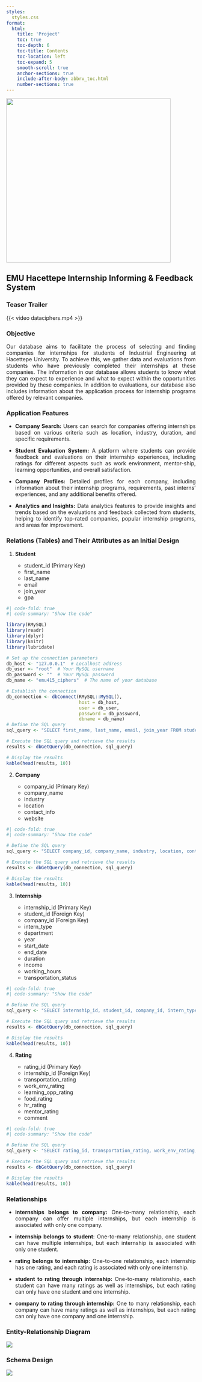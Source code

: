```yaml
---
styles:
  styles.css
format:
  html:
    title: 'Project'
    toc: true
    toc-depth: 6
    toc-title: Contents
    toc-location: left
    toc-expand: 5
    smooth-scroll: true
    anchor-sections: true
    include-after-body: abbrv_toc.html
    number-sections: true
---
```


![](sql.gif){style="text-align: center" fig-align="center" width="437"}

## EMU Hacettepe Internship Informing & Feedback System

### Teaser Trailer

{{< video dataciphers.mp4 >}}

### Objective

::: {style="text-align: justify;"}
Our database aims to facilitate the process of selecting and finding companies for internships for students of Industrial Engineering at Hacettepe University. To achieve this, we gather data and evaluations from students who have previously completed their internships at these companies. The information in our database allows students to know what they can expect to experience and what to expect within the opportunities provided by these companies. In addition to evaluations, our database also includes information about the application process for internship programs offered by relevant companies.
:::

### Application Features

::: {style="text-align: justify;"}
-   **Company Search:** Users can search for companies offering internships based on various criteria such as location, industry, duration, and specific requirements.

-   **Student Evaluation System:** A platform where students can provide feedback and evaluations on their internship experiences, including ratings for different aspects such as work environment, mentor-ship, learning opportunities, and overall satisfaction.

-   **Company Profiles:** Detailed profiles for each company, including information about their internship programs, requirements, past interns' experiences, and any additional benefits offered.

-   **Analytics and Insights:** Data analytics features to provide insights and trends based on the evaluations and feedback collected from students, helping to identify top-rated companies, popular internship programs, and areas for improvement.
:::

### Relations (Tables) and Their Attributes as an Initial Design

1.  **Student**

    -   student_id (Primary Key)
    -   first_name
    -   last_name
    -   email
    -   join_year
    -   gpa

```r
#| code-fold: true
#| code-summary: "Show the code"

library(RMySQL)
library(readr)
library(dplyr)
library(knitr)
library(lubridate)

# Set up the connection parameters
db_host <- "127.0.0.1"  # Localhost address
db_user <- "root"  # Your MySQL username
db_password <- ""  # Your MySQL password
db_name <- "emu415_ciphers"  # The name of your database

# Establish the connection
db_connection <- dbConnect(RMySQL::MySQL(), 
                           host = db_host,
                           user = db_user,
                           password = db_password,
                           dbname = db_name)
# Define the SQL query
sql_query <- "SELECT first_name, last_name, email, join_year FROM students ORDER BY first_name;"

# Execute the SQL query and retrieve the results
results <- dbGetQuery(db_connection, sql_query)

# Display the results
kable(head(results, 10))
```

2.  **Company**

    -   company_id (Primary Key)
    -   company_name
    -   industry
    -   location
    -   contact_info
    -   website

```r
#| code-fold: true
#| code-summary: "Show the code"

# Define the SQL query
sql_query <- "SELECT company_id, company_name, industry, location, contact_info FROM companies;"

# Execute the SQL query and retrieve the results
results <- dbGetQuery(db_connection, sql_query)

# Display the results
kable(head(results, 10))

```

3.  **Internship**

    -   internship_id (Primary Key)
    -   student_id (Foreign Key)
    -   company_id (Foreign Key)
    -   intern_type
    -   department
    -   year
    -   start_date
    -   end_date
    -   duration
    -   income
    -   working_hours
    -   transportation_status

```r
#| code-fold: true
#| code-summary: "Show the code"

# Define the SQL query
sql_query <- "SELECT internship_id, student_id, company_id, intern_type, department, start_date, end_date FROM internships;"

# Execute the SQL query and retrieve the results
results <- dbGetQuery(db_connection, sql_query)

# Display the results
kable(head(results, 10))
```

4.  **Rating**

    -   rating_id (Primary Key)
    -   internship_id (Foreign Key)
    -   transportation_rating
    -   work_env_rating
    -   learning_opp_rating
    -   food_rating
    -   hr_rating
    -   mentor_rating
    -   comment

```r
#| code-fold: true
#| code-summary: "Show the code"

# Define the SQL query
sql_query <- "SELECT rating_id, transportation_rating, work_env_rating, learning_opp_rating, food_rating, hr_rating, mentor_rating FROM ratings;"

# Execute the SQL query and retrieve the results
results <- dbGetQuery(db_connection, sql_query)

# Display the results
kable(head(results, 10))
```

### Relationships

::: {style="text-align: justify;"}
-   **internships belongs to company:** One-to-many relationship, each company can offer multiple internships, but each internship is associated with only one company.

-   **internship belongs to student**: One-to-many relationship, one student can have multiple internships, but each internship is associated with only one student.

-   **rating belongs to internship:** One-to-one relationship, each internship has one rating, and each rating is associated with only one internship.

-   **student to rating through internship:** One-to-many relationship, each student can have many ratings as well as internships, but each rating can only have one student and one internship.

-   **company to rating through internship:** One to many relationship, each company can have many ratings as well as internships, but each rating can only have one company and one internship.
:::

### Entity-Relationship Diagram

![](eer_diagram.png){fig-align="center"}

### Schema Design

![](schema_design.png){fig-align="center"}
